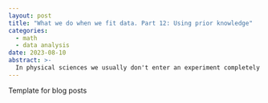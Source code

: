 ```yaml
---
layout: post
title: "What we do when we fit data. Part 12: Using prior knowledge"
categories:
  - math
  - data analysis
date: 2023-08-10
abstract: >-
  In physical sciences we usually don't enter an experiment completely blind.  Usually we have some contraints on our fitting parameters (e.g., the mass of the Earth must be a positive number) or someone has done an experiment before us, and we're trying refine their results.  We can build these prior beliefs into our model, bringing us to Bayesian methods.
---
```


Template for blog posts